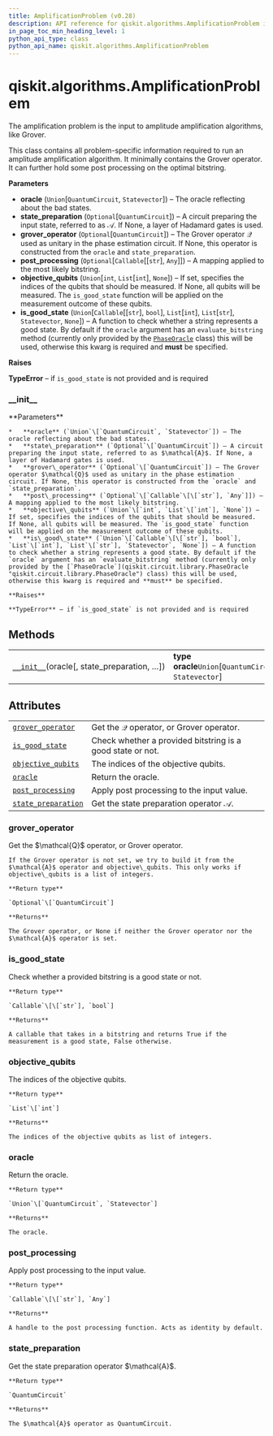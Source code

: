 ```yaml
---
title: AmplificationProblem (v0.28)
description: API reference for qiskit.algorithms.AmplificationProblem in qiskit v0.28
in_page_toc_min_heading_level: 1
python_api_type: class
python_api_name: qiskit.algorithms.AmplificationProblem
---
```


<span id="qiskit-algorithms-amplificationproblem" />

# qiskit.algorithms.AmplificationProblem

<Class id="qiskit.algorithms.AmplificationProblem" isDedicatedPage={true} github="https://github.com/qiskit/qiskit/tree/stable/0.18/qiskit/algorithms/amplitude_amplifiers/amplification_problem.py" signature="AmplificationProblem(oracle, state_preparation=None, grover_operator=None, post_processing=None, objective_qubits=None, is_good_state=None)" modifiers="class">
  The amplification problem is the input to amplitude amplification algorithms, like Grover.

  This class contains all problem-specific information required to run an amplitude amplification algorithm. It minimally contains the Grover operator. It can further hold some post processing on the optimal bitstring.

  **Parameters**

  *   **oracle** (`Union`\[`QuantumCircuit`, `Statevector`]) – The oracle reflecting about the bad states.
  *   **state\_preparation** (`Optional`\[`QuantumCircuit`]) – A circuit preparing the input state, referred to as $\mathcal{A}$. If None, a layer of Hadamard gates is used.
  *   **grover\_operator** (`Optional`\[`QuantumCircuit`]) – The Grover operator $\mathcal{Q}$ used as unitary in the phase estimation circuit. If None, this operator is constructed from the `oracle` and `state_preparation`.
  *   **post\_processing** (`Optional`\[`Callable`\[\[`str`], `Any`]]) – A mapping applied to the most likely bitstring.
  *   **objective\_qubits** (`Union`\[`int`, `List`\[`int`], `None`]) – If set, specifies the indices of the qubits that should be measured. If None, all qubits will be measured. The `is_good_state` function will be applied on the measurement outcome of these qubits.
  *   **is\_good\_state** (`Union`\[`Callable`\[\[`str`], `bool`], `List`\[`int`], `List`\[`str`], `Statevector`, `None`]) – A function to check whether a string represents a good state. By default if the `oracle` argument has an `evaluate_bitstring` method (currently only provided by the [`PhaseOracle`](qiskit.circuit.library.PhaseOracle "qiskit.circuit.library.PhaseOracle") class) this will be used, otherwise this kwarg is required and **must** be specified.

  **Raises**

  **TypeError** – if `is_good_state` is not provided and is required

  ### \_\_init\_\_

  <Function id="qiskit.algorithms.AmplificationProblem.__init__" signature="__init__(oracle, state_preparation=None, grover_operator=None, post_processing=None, objective_qubits=None, is_good_state=None)">
    **Parameters**

    *   **oracle** (`Union`\[`QuantumCircuit`, `Statevector`]) – The oracle reflecting about the bad states.
    *   **state\_preparation** (`Optional`\[`QuantumCircuit`]) – A circuit preparing the input state, referred to as $\mathcal{A}$. If None, a layer of Hadamard gates is used.
    *   **grover\_operator** (`Optional`\[`QuantumCircuit`]) – The Grover operator $\mathcal{Q}$ used as unitary in the phase estimation circuit. If None, this operator is constructed from the `oracle` and `state_preparation`.
    *   **post\_processing** (`Optional`\[`Callable`\[\[`str`], `Any`]]) – A mapping applied to the most likely bitstring.
    *   **objective\_qubits** (`Union`\[`int`, `List`\[`int`], `None`]) – If set, specifies the indices of the qubits that should be measured. If None, all qubits will be measured. The `is_good_state` function will be applied on the measurement outcome of these qubits.
    *   **is\_good\_state** (`Union`\[`Callable`\[\[`str`], `bool`], `List`\[`int`], `List`\[`str`], `Statevector`, `None`]) – A function to check whether a string represents a good state. By default if the `oracle` argument has an `evaluate_bitstring` method (currently only provided by the [`PhaseOracle`](qiskit.circuit.library.PhaseOracle "qiskit.circuit.library.PhaseOracle") class) this will be used, otherwise this kwarg is required and **must** be specified.

    **Raises**

    **TypeError** – if `is_good_state` is not provided and is required
  </Function>

  ## Methods

  |                                                                                                                                                    |                                                          |
  | -------------------------------------------------------------------------------------------------------------------------------------------------- | -------------------------------------------------------- |
  | [`__init__`](#qiskit.algorithms.AmplificationProblem.__init__ "qiskit.algorithms.AmplificationProblem.__init__")(oracle\[, state\_preparation, …]) | **type oracle**`Union`\[`QuantumCircuit`, `Statevector`] |

  ## Attributes

  |                                                                                                                                             |                                                            |
  | ------------------------------------------------------------------------------------------------------------------------------------------- | ---------------------------------------------------------- |
  | [`grover_operator`](#qiskit.algorithms.AmplificationProblem.grover_operator "qiskit.algorithms.AmplificationProblem.grover_operator")       | Get the $\mathcal{Q}$ operator, or Grover operator.        |
  | [`is_good_state`](#qiskit.algorithms.AmplificationProblem.is_good_state "qiskit.algorithms.AmplificationProblem.is_good_state")             | Check whether a provided bitstring is a good state or not. |
  | [`objective_qubits`](#qiskit.algorithms.AmplificationProblem.objective_qubits "qiskit.algorithms.AmplificationProblem.objective_qubits")    | The indices of the objective qubits.                       |
  | [`oracle`](#qiskit.algorithms.AmplificationProblem.oracle "qiskit.algorithms.AmplificationProblem.oracle")                                  | Return the oracle.                                         |
  | [`post_processing`](#qiskit.algorithms.AmplificationProblem.post_processing "qiskit.algorithms.AmplificationProblem.post_processing")       | Apply post processing to the input value.                  |
  | [`state_preparation`](#qiskit.algorithms.AmplificationProblem.state_preparation "qiskit.algorithms.AmplificationProblem.state_preparation") | Get the state preparation operator $\mathcal{A}$.          |

  ### grover\_operator

  <Attribute id="qiskit.algorithms.AmplificationProblem.grover_operator">
    Get the $\mathcal{Q}$ operator, or Grover operator.

    If the Grover operator is not set, we try to build it from the $\mathcal{A}$ operator and objective\_qubits. This only works if objective\_qubits is a list of integers.

    **Return type**

    `Optional`\[`QuantumCircuit`]

    **Returns**

    The Grover operator, or None if neither the Grover operator nor the $\mathcal{A}$ operator is set.
  </Attribute>

  ### is\_good\_state

  <Attribute id="qiskit.algorithms.AmplificationProblem.is_good_state">
    Check whether a provided bitstring is a good state or not.

    **Return type**

    `Callable`\[\[`str`], `bool`]

    **Returns**

    A callable that takes in a bitstring and returns True if the measurement is a good state, False otherwise.
  </Attribute>

  ### objective\_qubits

  <Attribute id="qiskit.algorithms.AmplificationProblem.objective_qubits">
    The indices of the objective qubits.

    **Return type**

    `List`\[`int`]

    **Returns**

    The indices of the objective qubits as list of integers.
  </Attribute>

  ### oracle

  <Attribute id="qiskit.algorithms.AmplificationProblem.oracle">
    Return the oracle.

    **Return type**

    `Union`\[`QuantumCircuit`, `Statevector`]

    **Returns**

    The oracle.
  </Attribute>

  ### post\_processing

  <Attribute id="qiskit.algorithms.AmplificationProblem.post_processing">
    Apply post processing to the input value.

    **Return type**

    `Callable`\[\[`str`], `Any`]

    **Returns**

    A handle to the post processing function. Acts as identity by default.
  </Attribute>

  ### state\_preparation

  <Attribute id="qiskit.algorithms.AmplificationProblem.state_preparation">
    Get the state preparation operator $\mathcal{A}$.

    **Return type**

    `QuantumCircuit`

    **Returns**

    The $\mathcal{A}$ operator as QuantumCircuit.
  </Attribute>
</Class>

